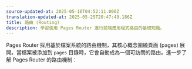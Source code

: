 ```yaml
---
source-updated-at: 2025-05-16T04:52:11.000Z
translation-updated-at: 2025-05-25T20:47:49.186Z
title: 路由 (Routing)
description: 學習使用 Pages Router 進行前端應用程式路由的基礎知識。
---
```


Pages Router 採用基於檔案系統的路由機制，其核心概念圍繞頁面 (pages) 展開。當檔案被添加到 `pages` 目錄時，它會自動成為一個可訪問的路由。進一步了解 Pages Router 的路由機制：